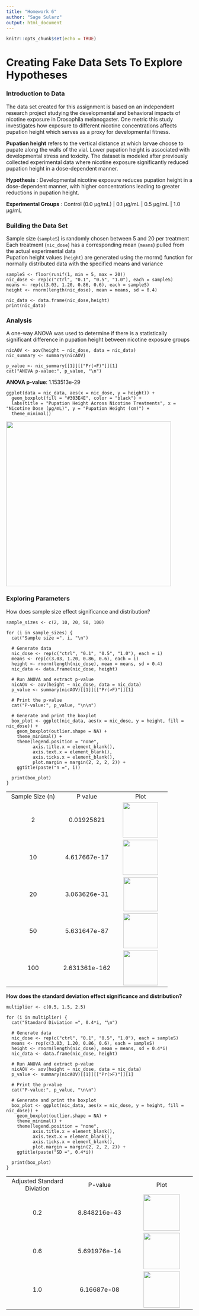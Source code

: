 ```yaml
---
title: "Homework 6"
author: "Sage Sularz"
output: html_document
---
```


```r
knitr::opts_chunk$set(echo = TRUE)
```

# Creating Fake Data Sets To Explore Hypotheses

### Introduction to Data

The data set created for this assignment is based on an independent research project studying the developmental and behavioral impacts of nicotine exposure in Drosophila melanogaster. One metric this study investigates how exposure to different nicotine concentrations affects pupation height which serves as a proxy for developmental fitness.

**Pupation height** refers to the vertical distance at which larvae choose to pupate along the walls of the vial. Lower pupation height is associated with developmental stress and toxicity. The dataset is modeled after previously collected experimental data where nicotine exposure significantly reduced pupation height in a dose-dependent manner.

**Hypothesis** : Developmental nicotine exposure reduces pupation height in a dose-dependent manner, with higher concentrations leading to greater reductions in pupation height.

**Experimental Groups** : Control (0.0 μg/mL) \| 0.1 μg/mL \| 0.5 μg/mL \| 1.0 μg/mL

### Building the Data Set

Sample size (`sampleS`) is randomly chosen between 5 and 20 per treatment\
Each treatment (`nic_dose`) has a corresponding mean (`means`) pulled from the actual experimental data\
Pupation height values (`height`) are generated using the rnorm() function for normally distributed data with the specified means and variance

```         
sampleS <- floor(runif(1, min = 5, max = 20))
nic_dose <- rep(c("ctrl", "0.1", "0.5", "1.0"), each = sampleS)
means <- rep(c(3.03, 1.20, 0.86, 0.6), each = sampleS)
height <- rnorm(length(nic_dose), mean = means, sd = 0.4)

nic_data <- data.frame(nic_dose,height)
print(nic_data)
```

### Analysis

A one-way ANOVA was used to determine if there is a statistically significant difference in pupation height between nicotine exposure groups

```         
nicAOV <- aov(height ~ nic_dose, data = nic_data)
nic_summary <- summary(nicAOV)

p_value <- nic_summary[[1]][["Pr(>F)"]][1]
cat("ANOVA p-value:", p_value, "\n")
```

**ANOVA p-value**: 1.153513e-29

```         
ggplot(data = nic_data, aes(x = nic_dose, y = height)) +
  geom_boxplot(fill = "#303E4E", color = "black") +
  labs(title = "Pupation Height Across Nicotine Treatments", x = "Nicotine Dose (μg/mL)", y = "Pupation Height (cm)") +
  theme_minimal()
```

![](images/clipboard-1371843240.png){width="445"}

### Exploring Parameters

How does sample size effect significance and distribution?

```         
sample_sizes <- c(2, 10, 20, 50, 100)

for (i in sample_sizes) {
  cat("Sample size =", i, "\n")
  
  # Generate data
  nic_dose <- rep(c("ctrl", "0.1", "0.5", "1.0"), each = i)
  means <- rep(c(3.03, 1.20, 0.86, 0.6), each = i)
  height <- rnorm(length(nic_dose), mean = means, sd = 0.4)
  nic_data <- data.frame(nic_dose, height)
  
  # Run ANOVA and extract p-value
  nicAOV <- aov(height ~ nic_dose, data = nic_data)
  p_value <- summary(nicAOV)[[1]][["Pr(>F)"]][1]
  
  # Print the p-value
  cat("P-value:", p_value, "\n\n")
  
  # Generate and print the boxplot
  box_plot <- ggplot(nic_data, aes(x = nic_dose, y = height, fill = nic_dose)) +
    geom_boxplot(outlier.shape = NA) + 
    theme_minimal() +
    theme(legend.position = "none",
          axis.title.x = element_blank(),
          axis.text.x = element_blank(),
          axis.ticks.x = element_blank(),
          plot.margin = margin(2, 2, 2, 2)) +
    ggtitle(paste("n =", i))
  
  print(box_plot)  
}
```

|  |  |  |
|:--:|:--:|:--:|
| Sample Size (n) | P value | Plot |
| 2 | 0.01925821 | ![](images/clipboard-2275924250.png){width="95"} |
| 10 | 4.617667e-17 | ![](images/clipboard-1499447561.png){width="95"} |
| 20 | 3.063626e-31 | ![](images/clipboard-567347528.png){width="92"} |
| 50 | 5.631647e-87 | ![](images/clipboard-1840820538.png){width="94"} |
| 100 | 2.631361e-162 | ![](images/clipboard-1811223622.png){width="94"} |

**How does the standard deviation effect significance and distribution?**

```         
multiplier <- c(0.5, 1.5, 2.5)

for (i in multiplier) {
  cat("Standard Diviation =", 0.4*i, "\n") 
  
  # Generate data
  nic_dose <- rep(c("ctrl", "0.1", "0.5", "1.0"), each = sampleS)
  means <- rep(c(3.03, 1.20, 0.86, 0.6), each = sampleS)
  height <- rnorm(length(nic_dose), mean = means, sd = 0.4*i)
  nic_data <- data.frame(nic_dose, height)
  
  # Run ANOVA and extract p-value
  nicAOV <- aov(height ~ nic_dose, data = nic_data)
  p_value <- summary(nicAOV)[[1]][["Pr(>F)"]][1]
  
  # Print the p-value
  cat("P-value:", p_value, "\n\n")
  
  # Generate and print the boxplot
  box_plot <- ggplot(nic_data, aes(x = nic_dose, y = height, fill = nic_dose)) +
    geom_boxplot(outlier.shape = NA) + 
    theme_minimal() +
    theme(legend.position = "none",
          axis.title.x = element_blank(),
          axis.text.x = element_blank(),
          axis.ticks.x = element_blank(),
          plot.margin = margin(2, 2, 2, 2)) +
    ggtitle(paste("SD =", 0.4*i))
  
  print(box_plot)  
}
```

|  |  |  |
|:--:|:--:|:--:|
| Adjusted Standard Diviation | P-value | Plot |
| 0.2 | 8.848216e-43 | ![](images/clipboard-1256575226.png){width="98"} |
| 0.6 | 5.691976e-14 | ![](images/clipboard-3220745574.png){width="98"} |
| 1.0 | 6.16687e-08 | ![](images/clipboard-3735313310.png){width="98"} |
